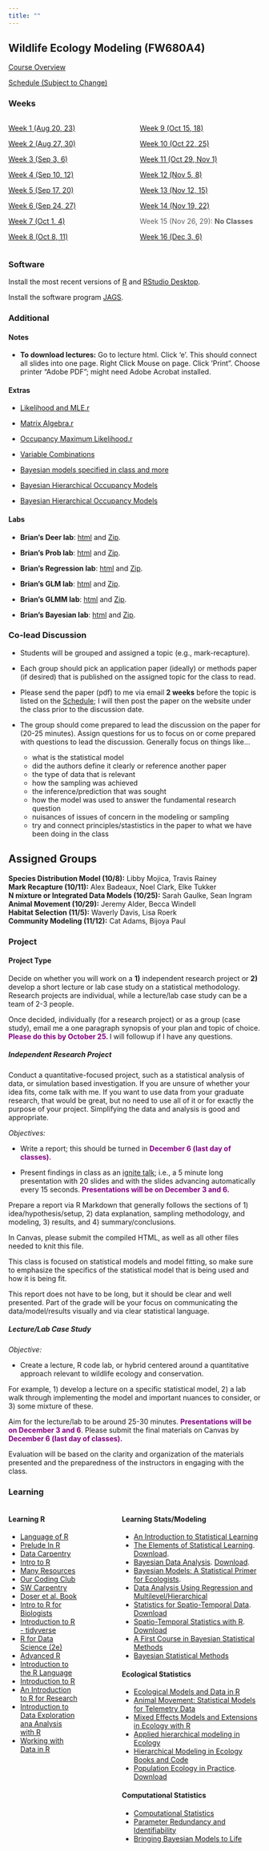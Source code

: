 ```yaml
---
title: ""
---
```


## Wildlife Ecology Modeling (FW680A4)

<p><a href="CourseOverview.qmd">Course Overview</a></p>

<p><a href="schedule.qmd">Schedule (Subject to Change)</a></p>


::: {.panel-tabset}

### Weeks 

:::: {.columns}

::: {.column width="50%"}

<p><a href="week1.qmd">Week 1 (Aug 20, 23)</a></p>

<p><a href="week2.qmd">Week 2 (Aug 27, 30)</a></p>

<p><a href="week3.qmd">Week 3 (Sep 3, 6)</a></p>

<p><a href="week4.qmd">Week 4 (Sep 10, 12)</a></p>

<p><a href="week5.qmd">Week 5 (Sep 17, 20)</a></p>

<p><a href="week6.qmd">Week 6 (Sep 24, 27)</a></p>

<p><a href="week7.qmd">Week 7 (Oct 1, 4)</a></p>

<p><a href="week8.qmd">Week 8 (Oct 8, 11)</a></p>

<!-- <p><a style="pointer-events: none; cursor: default; color:#606060"href="week8.qmd">Week 8 (Oct 8, 11)</a></p> -->


:::

::: {.column width="50%"}

<p><a href="week9.qmd">Week 9 (Oct 15, 18)</a></p>

<p><a href="week10.qmd">Week 10 (Oct 22, 25)</a></p>

<p><a href="week11.qmd">Week 11 (Oct 29, Nov 1)</a></p>

<p><a href="week12.qmd">Week 12 (Nov 5, 8)</a></p>

<p><a href="week13.qmd">Week 13 (Nov 12, 15)</a></p>

<p><a href="week14.qmd">Week 14 (Nov 19, 22)</a></p>

<p style="color:#606060">Week 15 (Nov 26, 29): <b>No Classes</b></p>

<p><a href="week16.qmd">Week 16 (Dec 3, 6)</a></p>


:::

::::

### Software

Install the most recent versions of <a href="https://cran.r-project.org/">R</a> and <a href="https://www.rstudio.com/products/rstudio/download/">RStudio Desktop</a>.

Install the software program [JAGS](https://sourceforge.net/projects/mcmc-jags/files/).

<!-- <a href="https://github.com/">Github</a> ... still thinking about whether we will use -->

<!-- <br> -->

### Additional

#### Notes
-   **To download lectures:** Go to lecture html. Click 'e'. This should connect all slides into one page. Right Click Mouse on page. Click 'Print". Choose printer "Adobe PDF"; might need Adobe Acrobat installed. 


#### Extras

- <a href="/classfiles/extras/Likelihood and MLE.r">Likelihood and MLE.r</a>

- <a href="/classfiles/extras/Matrix Algebra.r">Matrix Algebra.r</a>

- <a href="/classfiles/extras/Occupancy MaximumLikelihood.r">Occupancy Maximum Likelihood.r</a>

- <a href="/classfiles/variableCombs/VariableCombs_BDG.html">Variable Combinations</a>

- <a href="/classfiles/hbayes/Bayesian models specified in class and more.zip">Bayesian models specified in class and more</a>

- <a href="/classfiles/occlab/Bayesian Hierarchical Occupancy Model.pdf">Bayesian Hierarchical Occupancy Models</a>

- <a href="/FW680A4/Distribution_cheat_sheet.pdf">Bayesian Hierarchical Occupancy Models</a>



#### Labs

- **Brian's Deer lab**: <a href="/classfiles/deerlab/RI-Deer-Sampling_BDG.html">html</a> and
<a href="/classfiles/deerlab/RIDeerRmd.BDG.zip">Zip</a>.

- **Brian's Prob  lab**: <a href="/classfiles/problab/problab_BDG.html">html</a> and
<a href="/classfiles/problab/problab_BDG.zip">Zip</a>.


- **Brian's Regression  lab**: <a href="/classfiles/regressionlab/regressionlab_BDG.html">html</a> and
<a href="/classfiles/regressionlab/regressionlab.BDG.zip">Zip</a>.

- **Brian's GLM lab**: <a href="/classfiles/glmlab/Assignment.GLM.BDG.html">html</a> and
<a href="/classfiles/glmlab/glmlab.BDG.zip">Zip</a>.


- **Brian's GLMM lab**: <a href="/classfiles/glmmlab/Assignment.GLMM.BDG.html">html</a> and
<a href="/classfiles/glmmlab/glmm.BDG.zip">Zip</a>.

- **Brian's Bayesian lab**: <a href="/classfiles/bayeslab/My Results for the HW/Bayeslab_BDG.html">html</a> and
<a href="/classfiles/bayeslab/Assignment.Bayesian.BDG.zip">Zip</a>.





### Co-lead Discussion

- Students will be grouped and assigned a topic (e.g., mark-recapture). 

- Each group should pick an application paper (ideally) or methods paper (if desired) that is published on the assigned topic for the class to read. 

- Please send the paper (pdf) to me via email **2 weeks** before the topic is listed on the <a href="schedule.qmd">Schedule</a>; I will then post the paper on the website under the class prior to the discussion date.

- The group should come prepared to lead the discussion on the paper for (20-25 minutes). Assign questions for us to focus on or come prepared with questions to lead the discussion. Generally focus on things like...

  - what is the statistical model
  - did the authors define it clearly or reference another paper
  - the type of data that is relevant
  - how the sampling was achieved
  - the inference/prediction that was sought
  - how the model was used to answer the fundamental research question
  - nuisances of issues of concern in the modeling or sampling
  - try and connect principles/stastistics in the paper to what we have been doing in the class


## Assigned Groups

**Species Distribution Model (10/8):** 		Libby Mojica, Travis Rainey		
**Mark Recapture (10/11):**		Alex Badeaux, Noel Clark, Elke Tukker		
**N mixture or Integrated Data Models (10/25):**	Sarah Gaulke, Sean Ingram		
**Animal Movement (10/29):**		Jeremy Alder, Becca Windell		
**Habitat Selection (11/5):**		Waverly Davis,  Lisa Roerk		
**Community Modeling (11/12):**		Cat Adams, Bijoya Paul		


### Project

#### **Project Type**

Decide on whether you will work on a **1)** independent research project or **2)** develop a short lecture or lab case study on a statistical methodology. Research projects are individual, while a lecture/lab case study can be a team of 2-3 people. 

Once decided, individually (for a research project) or as a group (case study), email me a one paragraph synopsis of your plan and topic of choice. <span style="color:purple"><b>Please do this by October 25. </b></span> I will followup if I have any questions.

##### **Independent Research Project**

Conduct a quantitative-focused project, such as a statistical analysis of data, or simulation based investigation. If you are unsure of whether your idea fits, come talk with me. If you want to use data from your graduate research, that would be great, but no need to use all of it or for exactly the purpose of your project. Simplifying the data and analysis is good and appropriate. 

*Objectives:*

- Write a report; this should be turned in <span style="color:purple"><b>December 6 (last day of classes).</b></span> 

- Present findings in class as an [ignite talk](https://www.ignitetalks.io/); i.e., a 5 minute long presentation with 20 slides and with the slides advancing automatically every 15 seconds. <span style="color:purple"><b>Presentations will be on December 3 and 6.</b></span> 

Prepare a report via R Markdown that generally follows the sections of 1) idea/hypothesis/setup, 2) data explanation, sampling methodology, and modeling, 3) results, and 4) summary/conclusions. 

In Canvas, please submit the compiled HTML, as well as all other files needed to knit this file.

This class is focused on  statistical models and model fitting, so make sure to emphasize the specifics of the statistical model that is being used and how it is being fit. 

This report does not have to be long, but it should be clear and well presented. Part of the grade will be your focus on communicating the data/model/results visually and via clear statistical language. 

##### **Lecture/Lab Case Study **

*Objective:*

- Create a lecture, R code lab, or hybrid centered around a quantitative approach relevant to wildlife ecology and conservation.

For example, 1) develop a lecture on a specific statistical model, 2) a lab walk through implementing the model and important nuances to consider, or 3) some mixture of these.

Aim for the lecture/lab to be around 25-30 minutes. <span style="color:purple"><b>Presentations will be on December 3 and 6</b></span>. Please submit the final materials on Canvas by <span style="color:purple"><b>December 6 (last day of classes).</b></span> 

Evaluation will be based on the clarity and organization of the materials presented and the preparedness of the instructors in engaging with the class. 

### Learning

:::: {.columns}

::: {.column width="30%"}

#### **Learning R**

-   [Language of R](https://bgerber123.github.io/R1day/#/the-language-of-r)
-   [Prelude In R](http://preludeinr.com/r-basics/)
-   [Data Carpentry](https://datacarpentry.org/R-ecology-lesson/)
-   [Intro to R](https://intro2r.com/)
-   [Many Resources](https://paulvanderlaken.com/2017/08/10/r-resources-cheatsheets-tutorials-books)
-   [Our Coding Club](https://ourcodingclub.github.io/tutorials/intro-to-r/)
-   [SW Carpentry](http://swcarpentry.github.io/r-novice-inflammation/)
-   [Doser et al. Book](https://www.jeffdoser.com/files/for875/_book/)
-   [Intro to R for Biologists](https://melbournebioinformatics.github.io/r-intro-biologists/intro_r_biologists.html#R_for_Biologists_course)
-   [Introduction to R - tidyverse](https://bookdown.org/ansellbr/WEHI_tidyR_course_book/)
-   [R for Data Science (2e)](https://r4ds.hadley.nz/)
-   [Advanced R](https://adv-r.hadley.nz/index.html)
-   [Introduction to the R Language](https://bookdown.org/mcwimberly/gdswr-book/introduction-to-the-r-language.html#matrices-and-lists)
-   [Introduction to R](https://bookdown.org/palmjulia/r_intro_script/introduction.html)
-   [An Introduction to R for Research](https://bookdown.org/rwnahhas/IntroToR/)
-   [Introduction to Data Exploration ana Analysis with R](https://bookdown.org/mikemahoney218/IDEAR/)
-   [Working with Data in R](https://bookdown.org/ejvanholm/WorkingWithData/)

:::

::: {.column width="10%"}
<!-- empty column to create gap -->
:::

::: {.column width="60%"}

#### **Learning Stats/Modeling**

-   [An Introduction to Statistical Learning](https://www.statlearning.com/)
-   [The Elements of Statistical Learning](https://hastie.su.domains/ElemStatLearn/). [Download](https://hastie.su.domains/ElemStatLearn/printings/ESLII_print12_toc.pdf).
-   [Bayesian Data Analysis](http://www.stat.columbia.edu/~gelman/book/). [Download](http://www.stat.columbia.edu/~gelman/book/BDA3.pdf).
-   [Bayesian Models: A Statistical Primer for Ecologists](https://press.princeton.edu/books/hardcover/9780691159287/bayesian-models).
-   [Data Analysis Using Regression and Multilevel/Hierarchical](http://www.stat.columbia.edu/~gelman/arm/)
-   [Statistics for Spatio-Temporal Data ](https://www.amazon.com/Statistics-Spatio-Temporal-Data-Noel-Cressie/dp/0471692743). [Download](https://download.e-bookshelf.de/download/0004/0172/80/L-G-0004017280-0009119041.pdf)
-   [Spatio-Temporal Statistics with R](https://spacetimewithr.org/). [Download](https://spacetimewithr.org/download)
-   [A First Course in Bayesian Statistical Methods](https://pdhoff.github.io/book/)
-   [Bayesian Statistical Methods](https://bayessm.wordpress.ncsu.edu/)

#### **Ecological Statistics**
-   [Ecological Models and Data in R](https://ms.mcmaster.ca/~bolker/emdbook/book.pdf)
-   [Animal Movement: Statistical Models for Telemetry Data](https://www.amazon.com/Animal-Movement-Statistical-Models-Telemetry/dp/1032097183)
-   [Mixed Effects Models and Extensions in Ecology with R](https://www.highstat.com/index.php?view=article&id=17&catid=18)
-   [Applied hierarchical modeling in Ecology](https://www.mbr-pwrc.usgs.gov/pubanalysis/keryroylebook/)
-   [Hierarchical Modeling in Ecology Books and Code](https://www.mbr-pwrc.usgs.gov/pubanalysis/roylebook/index.html)
-   [Population Ecology in Practice](https://www.amazon.com/Population-Ecology-Practice-Brett-Sandercock/dp/0470674148). [Download](https://batrachos.com/sites/default/files/pictures/Eco_Books/Murray_Sandercock_2020.pdf)



#### **Computational Statistics**
-   [Computational Statistics](https://www.stat.colostate.edu/computationalstatistics/)
-   [Parameter Redundancy and Identifiability](https://www.routledge.com/Parameter-Redundancy-and-Identifiability/Cole/p/book/9780367493219)
-   [Bringing Bayesian Models to Life](https://www.amazon.com/Bringing-Bayesian-Chapman-Environmental-Statistics/dp/0367198487)


:::

::::



:::




